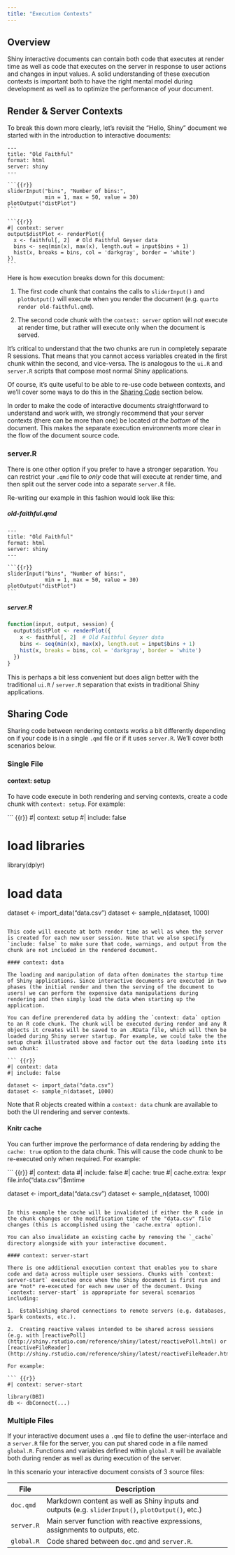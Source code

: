 ```yaml
---
title: "Execution Contexts"
---
```


## Overview

Shiny interactive documents can contain both code that executes at render time as well as code that executes on the server in response to user actions and changes in input values. A solid understanding of these execution contexts is important both to have the right mental model during development as well as to optimize the performance of your document.

## Render & Server Contexts

To break this down more clearly, let's revisit the "Hello, Shiny" document we started with in the introduction to interactive documents:

    ---
    title: "Old Faithful"
    format: html
    server: shiny
    ---

    ```{{r}}
    sliderInput("bins", "Number of bins:", 
                min = 1, max = 50, value = 30)
    plotOutput("distPlot")
    ```

    ```{{r}}
    #| context: server
    output$distPlot <- renderPlot({
      x <- faithful[, 2]  # Old Faithful Geyser data
      bins <- seq(min(x), max(x), length.out = input$bins + 1)
      hist(x, breaks = bins, col = 'darkgray', border = 'white')
    })
    ```

Here is how execution breaks down for this document:

1.  The first code chunk that contains the calls to `sliderInput()` and `plotOutput()` will execute when you render the document (e.g. `quarto render old-faithful.qmd`).

2.  The second code chunk with the `context: server` option will *not* execute at render time, but rather will execute only when the document is served.

It's critical to understand that the two chunks are run in completely separate R sessions. That means that you cannot access variables created in the first chunk within the second, and vice-versa. The is analogous to the `ui.R` and `server.R` scripts that compose most normal Shiny applications.

Of course, it's quite useful to be able to re-use code between contexts, and we'll cover some ways to do this in the [Sharing Code](#sharing-code) section below.

::: {.callout-tip appearance="simple"}
In order to make the code of interactive documents straightforward to understand and work with, we strongly recommend that your server contexts (there can be more than one) be located *at the bottom* of the document. This makes the separate execution environments more clear in the flow of the document source code.
:::

### server.R {.unlisted}

There is one other option if you prefer to have a stronger separation. You can restrict your `.qmd` file to *only* code that will execute at render time, and then split out the server code into a separate `server.R` file.

Re-writing our example in this fashion would look like this:

##### old-faithful.qmd {.tabset}

    ---
    title: "Old Faithful"
    format: html
    server: shiny
    ---

    ```{{r}}
    sliderInput("bins", "Number of bins:", 
                min = 1, max = 50, value = 30)
    plotOutput("distPlot")
    ```

##### server.R

``` r
function(input, output, session) {
  output$distPlot <- renderPlot({
    x <- faithful[, 2]  # Old Faithful Geyser data
    bins <- seq(min(x), max(x), length.out = input$bins + 1)
    hist(x, breaks = bins, col = 'darkgray', border = 'white')
  })
}
```

This is perhaps a bit less convenient but does align better with the traditional `ui.R` / `server.R` separation that exists in traditional Shiny applications.

## Sharing Code {#sharing-code}

Sharing code between rendering contexts works a bit differently depending on if your code is in a single `.qmd` file or if it uses `server.R`. We'll cover both scenarios below.

### Single File

#### context: setup

To have code execute in both rendering and serving contexts, create a code chunk with `context: setup`. For example:

``` {{r}}
#| context: setup
#| include: false

# load libraries
library(dplyr)

# load data
dataset <- import_data("data.csv")
dataset <- sample_n(dataset, 1000)
```

This code will execute at both render time as well as when the server is created for each new user session. Note that we also specify `include: false` to make sure that code, warnings, and output from the chunk are not included in the rendered document.

#### context: data

The loading and manipulation of data often dominates the startup time of Shiny applications. Since interactive documents are executed in two phases (the initial render and then the serving of the document to users) we can perform the expensive data manipulations during rendering and then simply load the data when starting up the application.

You can define prerendered data by adding the `context: data` option to an R code chunk. The chunk will be executed during render and any R objects it creates will be saved to an .RData file, which will then be loaded during Shiny server startup. For example, we could take the the setup chunk illustrated above and factor out the data loading into its own chunk:

``` {{r}}
#| context: data
#| include: false

dataset <- import_data("data.csv")
dataset <- sample_n(dataset, 1000)
```

Note that R objects created within a `context: data` chunk are available to both the UI rendering and server contexts.

#### Knitr cache

You can further improve the performance of data rendering by adding the `cache: true` option to the data chunk. This will cause the code chunk to be re-executed only when required. For example:

``` {{r}}
#| context: data
#| include: false
#| cache: true
#| cache.extra: !expr file.info("data.csv")$mtime

dataset <- import_data("data.csv")
dataset <- sample_n(dataset, 1000)
```

In this example the cache will be invalidated if either the R code in the chunk changes or the modification time of the "data.csv" file changes (this is accomplished using the `cache.extra` option).

You can also invalidate an existing cache by removing the `_cache` directory alongside with your interactive document.

#### context: server-start

There is one additional execution context that enables you to share code and data across multiple user sessions. Chunks with `context: server-start` executee once when the Shiny document is first run and are *not* re-executed for each new user of the document. Using `context: server-start` is appropriate for several scenarios including:

1.  Establishing shared connections to remote servers (e.g. databases, Spark contexts, etc.).

2.  Creating reactive values intended to be shared across sessions (e.g. with [reactivePoll](http://shiny.rstudio.com/reference/shiny/latest/reactivePoll.html) or [reactiveFileReader](http://shiny.rstudio.com/reference/shiny/latest/reactiveFileReader.html)).

For example:

``` {{r}}
#| context: server-start

library(DBI)
db <- dbConnect(...)
```

### Multiple Files

If your interactive document uses a `.qmd` file to define the user-interface and a `server.R` file for the server, you can put shared code in a file named `global.R`. Functions and variables defined within `global.R` will be available both during render as well as during execution of the server.

In this scenario your interactive document consists of 3 source files:

| File       | Description                                                                                       |
|------------|---------------------------------------------------------------------------------------------------|
| `doc.qmd`  | Markdown content as well as Shiny inputs and outputs (e.g. `sliderInput()`, `plotOutput()`, etc.) |
| `server.R` | Main server function with reactive expressions, assignments to outputs, etc.                      |
| `global.R` | Code shared between `doc.qmd` and `server.R`.                                                     |
